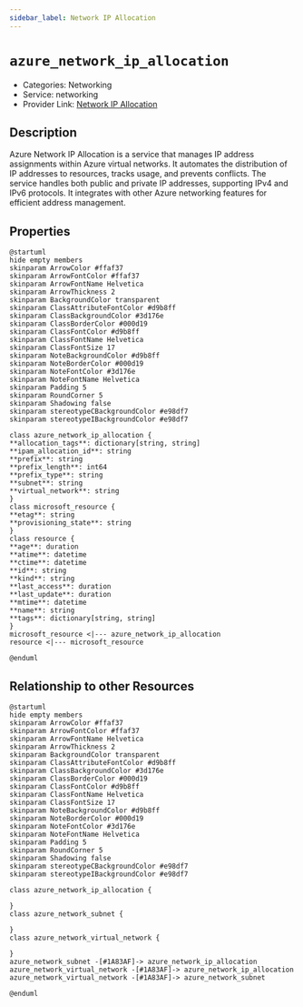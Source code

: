 ```yaml
---
sidebar_label: Network IP Allocation
---
```


# `azure_network_ip_allocation`

- Categories: Networking
- Service: networking
- Provider Link: [Network IP Allocation](https://learn.microsoft.com/en-us/azure/virtual-network/ip-services/ip-address-allocation-types)

## Description
Azure Network IP Allocation is a service that manages IP address assignments within Azure virtual networks. It automates the distribution of IP addresses to resources, tracks usage, and prevents conflicts. The service handles both public and private IP addresses, supporting IPv4 and IPv6 protocols. It integrates with other Azure networking features for efficient address management.

## Properties
<ZoomPanPinch>

```kroki imgType="plantuml" imgAlt="Diagram of Network IP Allocation data model"
@startuml
hide empty members
skinparam ArrowColor #ffaf37
skinparam ArrowFontColor #ffaf37
skinparam ArrowFontName Helvetica
skinparam ArrowThickness 2
skinparam BackgroundColor transparent
skinparam ClassAttributeFontColor #d9b8ff
skinparam ClassBackgroundColor #3d176e
skinparam ClassBorderColor #000d19
skinparam ClassFontColor #d9b8ff
skinparam ClassFontName Helvetica
skinparam ClassFontSize 17
skinparam NoteBackgroundColor #d9b8ff
skinparam NoteBorderColor #000d19
skinparam NoteFontColor #3d176e
skinparam NoteFontName Helvetica
skinparam Padding 5
skinparam RoundCorner 5
skinparam Shadowing false
skinparam stereotypeCBackgroundColor #e98df7
skinparam stereotypeIBackgroundColor #e98df7

class azure_network_ip_allocation {
**allocation_tags**: dictionary[string, string]
**ipam_allocation_id**: string
**prefix**: string
**prefix_length**: int64
**prefix_type**: string
**subnet**: string
**virtual_network**: string
}
class microsoft_resource {
**etag**: string
**provisioning_state**: string
}
class resource {
**age**: duration
**atime**: datetime
**ctime**: datetime
**id**: string
**kind**: string
**last_access**: duration
**last_update**: duration
**mtime**: datetime
**name**: string
**tags**: dictionary[string, string]
}
microsoft_resource <|--- azure_network_ip_allocation
resource <|--- microsoft_resource

@enduml
```

</ZoomPanPinch>


## Relationship to other Resources
<ZoomPanPinch>

```kroki imgType="plantuml" imgAlt="Diagram of Network IP Allocation resource relationships"
@startuml
hide empty members
skinparam ArrowColor #ffaf37
skinparam ArrowFontColor #ffaf37
skinparam ArrowFontName Helvetica
skinparam ArrowThickness 2
skinparam BackgroundColor transparent
skinparam ClassAttributeFontColor #d9b8ff
skinparam ClassBackgroundColor #3d176e
skinparam ClassBorderColor #000d19
skinparam ClassFontColor #d9b8ff
skinparam ClassFontName Helvetica
skinparam ClassFontSize 17
skinparam NoteBackgroundColor #d9b8ff
skinparam NoteBorderColor #000d19
skinparam NoteFontColor #3d176e
skinparam NoteFontName Helvetica
skinparam Padding 5
skinparam RoundCorner 5
skinparam Shadowing false
skinparam stereotypeCBackgroundColor #e98df7
skinparam stereotypeIBackgroundColor #e98df7

class azure_network_ip_allocation {

}
class azure_network_subnet {

}
class azure_network_virtual_network {

}
azure_network_subnet -[#1A83AF]-> azure_network_ip_allocation
azure_network_virtual_network -[#1A83AF]-> azure_network_ip_allocation
azure_network_virtual_network -[#1A83AF]-> azure_network_subnet

@enduml
```

</ZoomPanPinch>




